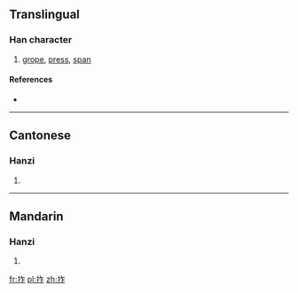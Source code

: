 ==Translingual==

===Han character===
{{Han char|rn=64|rad=手|as=05|sn=8|four=|canj=手人尸 (QOS)|ids=⿰[[扌]][[乍]]}}

# [[grope]], [[press]], [[span]]

====References====
* {{Han ref|kx=0424.160|dkj=11938|dj=0772.130|hdz=31853.060|uh=62C3|ud=25283}}

----

==Cantonese==

===Hanzi===
{{yue-hanzi|jyut=[[zaa6]]|y=jaa6}}

# {{defn|lang=yue|sort=手05}}

----

==Mandarin==

===Hanzi===
{{cmn-hanzi|pin=[[zhǎ]] ([[zha3]]), [[zhǎn]] ([[zhan3]]), [[zhà]] ([[zha4]])|wg=cha<sup>3</sup>, chan<sup>3</sup>, cha<sup>4</sup>}}

# {{defn|lang=cmn|sort=手05}}

[[fr:拃]]
[[pl:拃]]
[[zh:拃]]